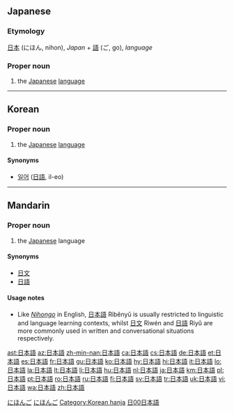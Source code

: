 ==Japanese==
{{ja-kanjitab|日|本|語}}

===Etymology===
[[日本]] (にほん, nihon), ''Japan'' + [[語]] (ご, go), ''language''

===Proper noun===
{{ja-pos|k|proper|hira=にほんご|rom=nihongo}}

# the [[Japanese]] [[language]]

[[Category:1000 Japanese basic words|にほんご]]
[[Category:ja:Languages|にほんご]]

----

==Korean==

===Proper noun===
{{ko-pos|proper noun|hangeul=일본어|rv=ilbon-eo|hidx=ㅇ일본어}}

# the [[Japanese]] [[language]]

====Synonyms====
* [[일어]] ([[日語]], il-eo)

[[Category:Korean hanja]]

----

==Mandarin==
{{zh-forms|[[日本语]]|[[日本]][[語]]}}

===Proper noun===
{{cmn-proper noun|t|pin=Rìběnyǔ|pint=ri4ben3yu3|tra=日本語|sim=日本语|rs=日00}}

# the [[Japanese]] language

====Synonyms====
* [[日文]]
* [[日語]]

====Usage notes====
* Like ''[[Nihongo]]'' in English, [[日本語]] Rìběnyǔ is usually restricted to linguistic and language learning contexts, whilst [[日文]] Rìwén and [[日語]] Riyǔ are more commonly used in written and conversational situations respectively.

[[Category:zh-tw:Languages|日00日本語]]

[[ast:日本語]]
[[az:日本語]]
[[zh-min-nan:日本語]]
[[ca:日本語]]
[[cs:日本語]]
[[de:日本語]]
[[et:日本語]]
[[es:日本語]]
[[fr:日本語]]
[[gu:日本語]]
[[ko:日本語]]
[[hy:日本語]]
[[hi:日本語]]
[[it:日本語]]
[[lo:日本語]]
[[la:日本語]]
[[lt:日本語]]
[[li:日本語]]
[[hu:日本語]]
[[nl:日本語]]
[[ja:日本語]]
[[km:日本語]]
[[pl:日本語]]
[[pt:日本語]]
[[ro:日本語]]
[[ru:日本語]]
[[fi:日本語]]
[[sv:日本語]]
[[tr:日本語]]
[[uk:日本語]]
[[vi:日本語]]
[[wa:日本語]]
[[zh:日本語]]